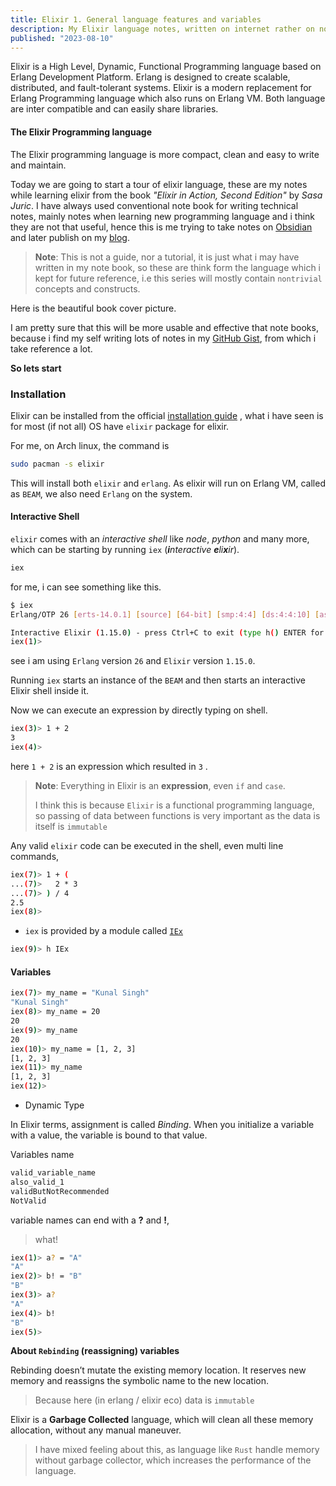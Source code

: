 ```yaml
---
title: Elixir 1. General language features and variables
description: My Elixir language notes, written on internet rather on note book
published: "2023-08-10"
---
```


Elixir is a High Level, Dynamic, Functional Programming language based on Erlang Development Platform. Erlang is designed to create scalable, distributed, and fault-tolerant systems. Elixir is a modern replacement for Erlang Programming language which also runs on Erlang VM. Both language are inter compatible and can easily share libraries.

#### The Elixir Programming language

The Elixir programming language is more compact, clean and easy to write and maintain.

Today we are going to start a tour of elixir language, these are my notes while learning elixir from the book _"Elixir in Action, Second Edition"_ by _Sasa Juric_. I have always used conventional note book for writing technical notes, mainly notes when learning new programming language and i think they are not that useful, hence this is me trying to take notes on [Obsidian](https://obsidian.md) and later publish on my [blog](https://kunalsin9h.com/blog).

> **Note**: This is not a guide, nor a tutorial, it is just what i may have written in my note book, so these are think form the language which i kept for future reference, i.e this series will mostly contain `nontrivial` concepts and constructs.

Here is the beautiful book cover picture.

<BlogImage
  alt="Elixir in Action Book Cover"
  src="https://tiddi.kunalsin9h.com/LREVrd7"
  width={360}
  height={451}
/>

I am pretty sure that this will be more usable and effective that note books, because i find my self writing lots of notes in my [GitHub Gist](https://gist.github.com/kunalsin9h), from which i take reference a lot.

**So lets start**

### Installation

Elixir can be installed from the official [installation guide](https://elixir-lang.org/install.html) , what i have seen is for most (if not all) OS have `elixir` package for elixir.

For me, on Arch linux, the command is

```bash
sudo pacman -s elixir
```

This will install both `elixir` and `erlang`.
As elixir will run on Erlang VM, called as `BEAM`, we also need `Erlang` on the system.

#### Interactive Shell

`elixir` comes with an _interactive shell_ like _node_, _python_ and many more, which can be starting by running `iex` (_**i**nteractive **e**li**x**ir_).

```bash
iex
```

for me, i can see something like this.

```bash
$ iex
Erlang/OTP 26 [erts-14.0.1] [source] [64-bit] [smp:4:4] [ds:4:4:10] [async-threads:1] [jit:ns]

Interactive Elixir (1.15.0) - press Ctrl+C to exit (type h() ENTER for help)
iex(1)>
```

see i am using `Erlang` version `26` and `Elixir` version `1.15.0`.

Running `iex` starts an instance of the `BEAM` and then starts an
interactive Elixir shell inside it.

Now we can execute an expression by directly typing on shell.

```bash
iex(3)> 1 + 2
3
iex(4)>
```

here `1 + 2` is an expression which resulted in `3` .

> **Note**: Everything in Elixir is an **expression**, even `if` and `case`.
>
> I think this is because `Elixir` is a functional programming language, so passing of data between functions is very important as the data is itself is `immutable`

Any valid `elixir` code can be executed in the shell, even multi line commands,

```bash
iex(7)> 1 + (
...(7)>   2 * 3
...(7)> ) / 4
2.5
iex(8)>
```

- `iex` is provided by a module called [`IEx`](https://hexdocs.pm/iex)

```bash
iex(9)> h IEx
```

#### Variables

```bash
iex(7)> my_name = "Kunal Singh"
"Kunal Singh"
iex(8)> my_name = 20
20
iex(9)> my_name
20
iex(10)> my_name = [1, 2, 3]
[1, 2, 3]
iex(11)> my_name
[1, 2, 3]
iex(12)>
```

- Dynamic Type

In Elixir terms, assignment is called _Binding_. When
you initialize a variable with a value, the variable is bound to
that value.

Variables name

```bash
valid_variable_name
also_valid_1
validButNotRecommended
NotValid
```

variable names can end with a **?** and **!**,

> what!

```bash
iex(1)> a? = "A"
"A"
iex(2)> b! = "B"
"B"
iex(3)> a?
"A"
iex(4)> b!
"B"
iex(5)>
```

**About `Rebinding` (reassigning) variables**

Rebinding doesn’t mutate the existing memory location. It
reserves new memory and reassigns the symbolic name to the
new location.

> Because here (in erlang / elixir eco) data is `immutable`

Elixir is a **Garbage Collected** language, which will clean all these memory allocation, without any manual maneuver.

> I have mixed feeling about this, as language like `Rust` handle memory without garbage collector, which increases the performance of the language.
